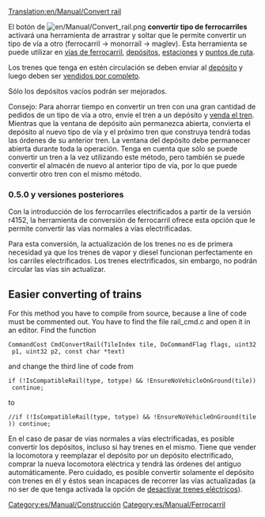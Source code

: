 [[Translation:en/Manual/Convert rail]]
{{es/Traducción|en/Manual/Convert rail|85|texto=Algunas partes no se han podido traducir 
por ser demasiado enfarragosas y se han dejado en inglés.
Si tiene suficiente nivel de inglés puede colaborar traduciendo lo que falta.
}}

El botón de [[File:en/Manual/Convert rail.png]] '''convertir tipo de ferrocarriles''' activará una herramienta de arrastrar y soltar que le permite convertir un tipo de vía a otro (ferrocarril -> monorraíl -> maglev). Esta herramienta se puede utilizar en [[en/Manual/Building tracks|vías de ferrocarril]], [[es/Manual/Construir depósitos de trenes|depósitos]], [[en/Manual/Stations|estaciones]] y [[en/Manual/Waypoints|puntos de ruta]].

Los trenes que tenga en estén circulación se deben enviar al [[es/Manual/Depósitos|depósito]] y luego deben ser [[en/Manual/Sell entire train|vendidos por completo]].

Sólo los depósitos vacíos podrán ser mejorados.

Consejo: Para ahorrar tiempo en convertir un tren con una gran cantidad de pedidos de un tipo de vía a otro, envíe el tren a un depósito y [[en/Manual/Sell entire train|venda el tren]]. Mientras que la ventana de depósito aún permanezca abierta, convierta el depósito al nuevo tipo de vía y el próximo tren que construya tendrá todas las órdenes de su anterior tren. La ventana del depósito debe permanecer abierta durante toda la operación. Tenga en cuenta que sólo se puede convertir un tren a la vez utilizando este método, pero también se puede convertir el almacén de nuevo al anterior tipo de vía, por lo que puede convertir otro tren con el mismo método.

===0.5.0 y versiones posteriores===

Con la introducción de los ferrocarriles electrificados a partir de la versión r4152, la herramienta de conversión de ferrocarril ofrece esta opción que le permite convertir las vías normales a vías electrificadas.

Para esta conversión, la actualización de los trenes no es de primera necesidad ya que los trenes de vapor y diesel funcionan perfectamente en los carriles electrificados. Los trenes electrificados, sin embargo, no podrán circular las vías sin actualizar.

== Easier converting of trains ==
For this method you have to compile from source, because a line of code must be commented out.
You have to find the file rail_cmd.c and open it in an editor. Find the function
 CommandCost CmdConvertRail(TileIndex tile, DoCommandFlag flags, uint32 p1, uint32 p2, const char *text)
and change the third line of code from
 if (!IsCompatibleRail(type, totype) && !EnsureNoVehicleOnGround(tile)) continue;
to
 //if (!IsCompatibleRail(type, totype) && !EnsureNoVehicleOnGround(tile)) continue;

En el caso de pasar de vías normales a vías electrificadas, es posible convertir los depósitos, incluso si hay trenes en el mismo. Tiene que vender la locomotora y reemplazar el depósito por un depósito electrificado, comprar la nueva locomotora eléctrica y tendrá las órdenes del antiguo automáticamente. Pero cuidado, es posible convertir solamente el depósito con trenes en él y éstos sean incapaces de recorrer las vías actualizadas (a no ser de que tenga activada la opción de [[en/Manual/Vehicles#disable-electric-rails|desactivar trenes eléctricos]]).

[[Category:es/Manual/Construcción]]
[[Category:es/Manual/Ferrocarril]]